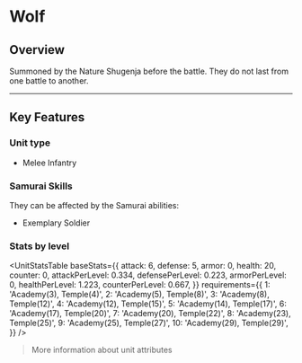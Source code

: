 
# Wolf

## Overview

Summoned by the Nature Shugenja before the battle. They do not last from one battle to another.

---

## Key Features

### Unit type
- <Link to="../#melee-infantry">Melee Infantry</Link>

### Samurai Skills  
They can be affected by the Samurai abilities:
- <Link to="../../samurais/charisma-skills#exemplary-soldier">Exemplary Soldier</Link>  

### Stats by level

<UnitStatsTable
  baseStats={{
    attack: 6,
    defense: 5,
    armor: 0,
    health: 20,
    counter: 0,
    attackPerLevel: 0.334,
    defensePerLevel: 0.223,
    armorPerLevel: 0,
    healthPerLevel: 1.223,
    counterPerLevel: 0.667,
  }}
  requirements={{
    1: 'Academy(3), Temple(4)',
    2: 'Academy(5), Temple(8)',
    3: 'Academy(8), Temple(12)',
    4: 'Academy(12), Temple(15)',
    5: 'Academy(14), Temple(17)',
    6: 'Academy(17), Temple(20)',
    7: 'Academy(20), Temple(22)',
    8: 'Academy(23), Temple(25)',
    9: 'Academy(25), Temple(27)',
    10: 'Academy(29), Temple(29)',
  }}
/>

> <Link to="../#attributes">More information about unit attributes</Link>
